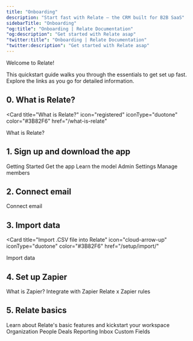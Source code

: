```yaml
---
title: "Onboarding"
description: "Start fast with Relate — the CRM built for B2B SaaS"
sidebarTitle: "Onboarding"
"og:title": "Onboarding | Relate Documentation"
"og:description": "Get started with Relate asap"
"twitter:title": "Onboarding | Relate Documentation"
"twitter:description": "Get started with Relate asap"
---
```


Welcome to Relate!

This quickstart guide walks you through the essentials to get set up fast. Explore the links as you go for detailed information.

## 0. What is Relate?
<Card
  title="What is Relate?"
  icon="registered"
  iconType="duotone"
  color="#3B82F6"
  href="/what-is-relate"
>
What is Relate?
</Card>

## 1. Sign up and download the app
<CardGroup cols={3}>
      <Card
            title="Sign up"
            icon="book"
            iconType="duotone"
            href="/setup/getting-started/"
            color="#3B82F6"
      >
      Getting Started
      </Card>
      <Card
            title="Get the app"
            icon="download"
            color="#3B82F6"
            iconType="duotone"
            href="/setup/get-the-app">
      Get the app
      </Card>
      <Card
            title="Learn the model"
            icon="graduation-cap"
            iconType="duotone"
            color="#3B82F6"
            href="/learn-the-model">
      Learn the model
      </Card>
</CardGroup>
<CardGroup cols={2}>
      <Card
            title="Admin Settings"
            icon="gear"
            iconType="duotone"
            href="/setup/admin/"
            color="#3B82F6"
      >
      Admin Settings
      </Card>
      <Card
            title="Manage members"
            icon="user"
            iconType="duotone"
            color="#3B82F6"
            href="/setup/manage-members">
      Manage members
      </Card>
</CardGroup>

## 2. Connect email
<CardGroup cols={1}>
  <Card title="Connect email" icon="envelope" iconType="duotone" color="#3B82F6" href="/setup/email-sync">
  Connect email
  </Card>
</CardGroup>

## 3. Import data
<Card
  title="Import .CSV file into Relate"
  icon="cloud-arrow-up"
  iconType="duotone"
  color="#3B82F6"
  href="/setup/import/"
>
Import data
</Card>

## 4. Set up Zapier
<CardGroup cols={3}>
  <Card title="What is Zapier?"
          icon="magnifying-glass" color="#3B82F6"
          iconType="duotone"
          href="/setup/zapier-integration/what-is-zapier">
    What is Zapier?
  </Card>
  <Card title="Integrate with Zapier"
        icon="bolt" color="#3B82F6"
        iconType="duotone"
        href="/setup/zapier-integration/how-to-integrate-with-zapier">
  Integrate with Zapier
  </Card>
  <Card title="Relate x Zapier rules"
        icon="code" color="#3B82F6"
        iconType="duotone"
        href="/setup/zapier-integration/relate-x-zapier-integration-rules">
  Relate x Zapier rules
  </Card>
</CardGroup>

## 5. Relate basics
Learn about Relate's basic features and kickstart your workspace
<CardGroup cols={3}>
  <Card title="Organization"
        icon="buildings" color="#3B82F6"
        iconType="duotone"
        href="/features/organizations">
  Organization
  </Card>
  <Card title="People"
        icon="people" color="#3B82F6"
        iconType="duotone"
        href="/features/people">
  People
  </Card>
  <Card title="Deals"
        icon="handshake" color="#3B82F6"
        iconType="duotone"
        href="/features/deals">
  Deals
  </Card>
</CardGroup>
<CardGroup cols={3}>
  <Card title="Reporting"
        icon="chart-line" color="#3B82F6"
        iconType="duotone"
        href="/features/reporting">
  Reporting
  </Card>
  <Card title="Inbox"
        icon="inbox" color="#3B82F6"
        iconType="duotone"
        href="/features/inbox">
  Inbox
  </Card>
  <Card title="Custom Fields"
        icon="table" color="#3B82F6"
        iconType="duotone"
        href="/features/custom-fields">
  Custom Fields
  </Card>
</CardGroup>
